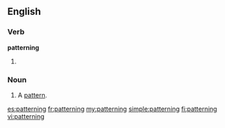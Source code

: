 ==English==

===Verb===
'''patterning'''

# {{present participle of|[[pattern]]}}

===Noun===
{{en-noun}}

# A [[pattern]].

[[es:patterning]]
[[fr:patterning]]
[[my:patterning]]
[[simple:patterning]]
[[fi:patterning]]
[[vi:patterning]]